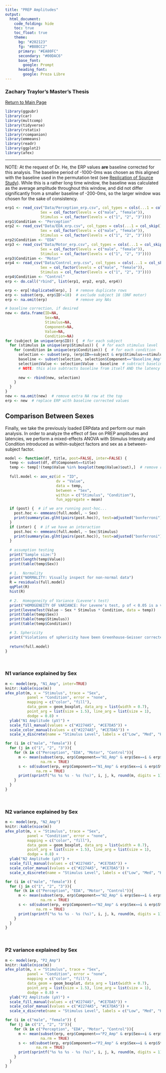 ```yaml
---
title: "PREP Amplitudes"
output: 
  html_document:
    code_folding: hide
    toc: true
    toc_float: true
    theme:
      bg: "#202123"
      fg: "#B8BCC2"
      primary: "#EA80FC"
      secondary: "#00DAC6"
      base_font:
        google: Prompt
      heading_font:
        google: Proza Libre
---
```


### Zachary Traylor's Master's Thesis
[Return to Main Page](main.html)

```r
library(ggpubr)
library(car)
library(multcomp)
library(tidyverse)
library(rstatix)
library(rcompanion)
library(emmeans)
library(readr)
library(ggplot2)
library(afex)
```

------------------------------------------------------------------------

NOTE: At the request of Dr. He, the ERP values **are** baseline corrected for this analysis. The baseline period of -1000-0ms was chosen as this aligned with the baseline used in the permutation test (see [Replication of Source Study](replication.html)). While this is a rather long time window, the baseline was calculated as the average amplitude throughout this window, and did not differ significantly from a smaller baseline of -200-0ms, so the larger window was chosen for the sake of consistency.

```r
erp1 <- read_csv("Data/Perception_erp.csv", col_types = cols(...1 = col_skip(), 
                Sex = col_factor(levels = c("male", "female")), 
                Stimulus = col_factor(levels = c("1", "2", "3"))))
erp1$Condition <- "Perception"
erp2 <- read_csv("Data/EDA_erp.csv", col_types = cols(...1 = col_skip(), 
                Sex = col_factor(levels = c("male", "female")), 
                Stimulus = col_factor(levels = c("1", "2", "3"))))
erp2$Condition <- "EDA"
erp3 <- read_csv("Data/Motor_erp.csv", col_types = cols(...1 = col_skip(), 
                Sex = col_factor(levels = c("male", "female")), 
                Stimulus = col_factor(levels = c("1", "2", "3"))))
erp3$Condition <- "Motor"
erp4 <- read_csv("Data/Control_erp.csv", col_types = cols(...1 = col_skip(), 
                Sex = col_factor(levels = c("male", "female")), 
                Stimulus = col_factor(levels = c("1", "2", "3"))))
erp4$Condition <- "Control"
erp <- do.call("rbind", list(erp1, erp2, erp3, erp4))

erp <- erp[!duplicated(erp), ]  # remove duplicate rows
erp <- subset(erp, erp$ID!=18)  # exclude subject 18 (DNF motor)
erp <- na.omit(erp)             # remove any NAs

# baseline correction, if desired
new <- data.frame(ID=NA,
                  Sex=NA,
                  Stimulus=NA,
                  Component=NA,
                  Value=NA,
                  Condition=NA)
for (subject in unique(erp$ID)) {  # for each subject
  for (stimulus in unique(erp$Stimulus)) {  # for each stimulus level
    for (condition in unique(erp$Condition)) {  # for each condition
      selection <- subset(erp, (erp$ID==subject & erp$Stimulus==stimulus & erp$Condition==condition))
      baseline <- subset(selection, selection$Component=="Baseline_Amp")$Value  # grab baseline amplitude
      selection$Value <- selection$Value - baseline  # subtract baseline from all values
      # NOTE: this also subtracts baseline from itself AND the latency value!
      
      new <- rbind(new, selection)
    }
  }
}
new <- na.omit(new)  # remove extra NA row at the top
erp <- new  # replace ERP with baseline corrected values
```

## Comparison Between Sexes

Finally, we take the previously loaded ERPdata and perform our main analysis. In order to analyze the effect of Sex on PREP amplitudes and latencies, we perform a mixed-effects ANOVA with Stimulus Intensity and Condition introduced as within-subject factors and sex as a between-subject factor.

```r
model <- function(df, title, post=FALSE, inter=FALSE) {
  temp <- subset(df, df$Component==title)
  temp <- temp[!(temp$Value %in% boxplot(temp$Value)$out),]  # remove rows with outliers
  
  full.model <- aov_ez(id = "ID", 
                       dv = "Value", 
                       data = temp, 
                       between = "Sex", 
                       within = c("Stimulus", "Condition"),
                       fun_aggregate = mean)

  if (post) {  # if we are running post-hoc...
    post.hoc <- emmeans(full.model, ~ Sex)
    print(summary(as.glht(pairs(post.hoc)), test=adjusted("bonferroni")))
  }
  if (inter) {  # if we have an interaction
    post.hoc <- emmeans(full.model, ~ Sex|Stimulus)
    print(summary(as.glht(pairs(post.hoc)), test=adjusted("bonferroni")))
  }
  
  # assumption testing
  print("Sample size:")
  print(length(temp$Value))
  print(table(temp$Sex))
  
  # 1.  Normality
  print("NORMALITY: Visually inspect for non-normal data")
  R = residuals(full.model)
  qqPlot(R)
  hist(R)
  
  # 2.  Homogeneity of Variance (Levene's test)
  print("HOMOGENEITY OF VARIANCE: For Levene's test, p of < 0.05 is a violation, but if there is little to no group imbalance (ex: between male/female) this is acceptable")
  print(leveneTest(Value ~ Sex * Stimulus * Condition, data = temp))
  print(table(temp$Sex))
  print(table(temp$Stimulus))
  print(table(temp$Condition))

  # 3. Sphericity
  print("Violations of sphericity have been Greenhouse-Geisser corrected")
  
  return(full.model)
}
```

$~$

### N1 variance explained by Sex

```r
m <- model(erp, "N1_Amp", inter=TRUE)
knitr::kable(nice(m))
afex_plot(m, x = "Stimulus", trace = "Sex", 
          panel = "Condition", error = "none", 
          mapping = c("color", "fill"), 
          data_geom = geom_boxplot, data_arg = list(width = 0.7), 
          point_arg = list(size = 1.5), line_arg = list(size = 1),
          dodge = 0.8) +
  ylab("N1 Amplitude (μV)") +
  scale_fill_manual(values = c("#2274A5", "#CE7DA5")) + 
  scale_color_manual(values = c("#2274A5", "#CE7DA5")) +
  scale_x_discrete(name = "Stimulus Level", labels = c("Low", "Med", "High"))

for (i in c("male", "female")) {
  for (j in c("1", "2", "3")){
    for (k in c("Perception", "EDA", "Motor", "Control")){
      m <- mean(subset(erp, erp$Component=="N1_Amp" & erp$Sex==i & erp$Stimulus==j & erp$Condition==k)$Value,
                na.rm = TRUE)
      s <- sd(subset(erp, erp$Component=="N1_Amp" & erp$Sex==i & erp$Stimulus==j & erp$Condition==k)$Value,
              na.rm = TRUE)
      print(sprintf("%s %s %s - %s (%s)", i, j, k, round(m, digits = 1), round(s, digits = 1)))
    }
  }
}

```

$~$

### N2 variance explained by Sex

```r
m <- model(erp, "N2_Amp")
knitr::kable(nice(m))
afex_plot(m, x = "Stimulus", trace = "Sex", 
          panel = "Condition", error = "none", 
          mapping = c("color", "fill"), 
          data_geom = geom_boxplot, data_arg = list(width = 0.7), 
          point_arg = list(size = 1.5), line_arg = list(size = 1),
          dodge = 0.8) +
  ylab("N2 Amplitude (μV)") +
  scale_fill_manual(values = c("#2274A5", "#CE7DA5")) + 
  scale_color_manual(values = c("#2274A5", "#CE7DA5")) +
  scale_x_discrete(name = "Stimulus Level", labels = c("Low", "Med", "High"))

for (i in c("male", "female")) {
  for (j in c("1", "2", "3")){
    for (k in c("Perception", "EDA", "Motor", "Control")){
      m <- mean(subset(erp, erp$Component=="N2_Amp" & erp$Sex==i & erp$Stimulus==j & erp$Condition==k)$Value,
                na.rm = TRUE)
      s <- sd(subset(erp, erp$Component=="N2_Amp" & erp$Sex==i & erp$Stimulus==j & erp$Condition==k)$Value,
              na.rm = TRUE)
      print(sprintf("%s %s %s - %s (%s)", i, j, k, round(m, digits = 1), round(s, digits = 1)))
    }
  }
}

```

$~$

### P2 variance explained by Sex

```r
m <- model(erp, "P2_Amp")
knitr::kable(nice(m))
afex_plot(m, x = "Stimulus", trace = "Sex", 
          panel = "Condition", error = "none", 
          mapping = c("color", "fill"), 
          data_geom = geom_boxplot, data_arg = list(width = 0.7), 
          point_arg = list(size = 1.5), line_arg = list(size = 1),
          dodge = 0.8) +
  ylab("P2 Amplitude (μV)") +
  scale_fill_manual(values = c("#2274A5", "#CE7DA5")) + 
  scale_color_manual(values = c("#2274A5", "#CE7DA5")) + 
  scale_x_discrete(name = "Stimulus Level", labels = c("Low", "Med", "High"))

for (i in c("male", "female")) {
  for (j in c("1", "2", "3")){
    for (k in c("Perception", "EDA", "Motor", "Control")){
      m <- mean(subset(erp, erp$Component=="P2_Amp" & erp$Sex==i & erp$Stimulus==j & erp$Condition==k)$Value,
                na.rm = TRUE)
      s <- sd(subset(erp, erp$Component=="P2_Amp" & erp$Sex==i & erp$Stimulus==j & erp$Condition==k)$Value,
              na.rm = TRUE)
      print(sprintf("%s %s %s - %s (%s)", i, j, k, round(m, digits = 1), round(s, digits = 1)))
    }
  }
}

```
